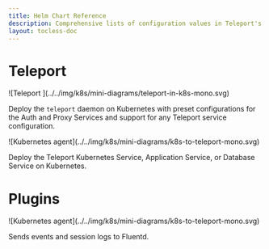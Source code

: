 ```yaml
---
title: Helm Chart Reference
description: Comprehensive lists of configuration values in Teleport's Helm charts
layout: tocless-doc
---
```


# Teleport

<TileSet>
<Tile href="./helm-reference/teleport-cluster.mdx" icon="kubernetes" title="teleport-cluster">
![Teleport ](../../img/k8s/mini-diagrams/teleport-in-k8s-mono.svg)

Deploy the `teleport` daemon on Kubernetes with preset configurations for the
Auth and Proxy Services and support for any Teleport service configuration.

</Tile>
<Tile href="./helm-reference/teleport-kube-agent.mdx" icon="kubernetes" title="teleport-kube-agent">
![Kubernetes agent](../../img/k8s/mini-diagrams/k8s-to-teleport-mono.svg)

Deploy the Teleport Kubernetes Service, Application Service, or Database Service on Kubernetes.

</Tile>
</TileSet>

# Plugins

<TileSet>
<Tile href="./helm-reference/teleport-plugin-event-handler.mdx" icon="kubernetes" title="teleport-plugin-event-handler">
![Kubernetes agent](../../img/k8s/mini-diagrams/k8s-to-teleport-mono.svg)

Sends events and session logs to Fluentd.

</Tile>
</TileSet>
